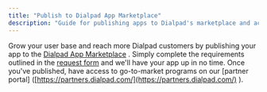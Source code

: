 ```yaml
---
title: "Publish to Dialpad App Marketplace"
description: "Guide for publishing apps to Dialpad's marketplace and accessing go-to-market programs."
---
```

Grow your user base and reach more Dialpad customers by publishing your app to the [Dialpad App Marketplace](https://www.dialpad.com/app-marketplace/)
. Simply complete the requirements outlined in the [request form](https://airtable.com/shrZItkBt5VLiziDR)
 and we'll have your app up in no time. Once you've published, have access to go-to-market programs on our \[partner portal\] ([https://partners.dialpad.com/](https://partners.dialpad.com/)
).